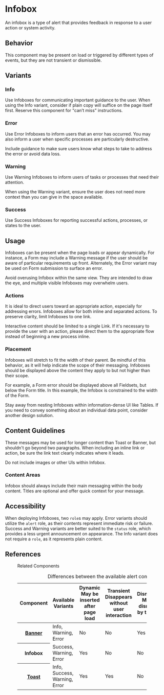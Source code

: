 
<Meta anchor />

# Infobox

An infobox is a type of alert that provides feedback in response to a user action or system activity.

## Behavior

This component may be present on load or triggered by different types of events, but they are not transient or dismissible.

## Variants

### Info

Use Infoboxes for communicating important guidance to the user. When using the Info variant, consider if plain copy will suffice on the page itself first. Reserve this component for "can’t miss" instructions.

<Canvas>
  <Story id="mui-components-alerts-infobox--info" />
</Canvas>

### Error

Use Error Infoboxes to inform users that an error has occurred. You may also inform a user when specific processes are particularly destructive.

Include guidance to make sure users know what steps to take to address the error or avoid data loss.

<Canvas>
  <Story id="mui-components-alerts-infobox--error" />
</Canvas>

### Warning

Use Warning Infoboxes to inform users of tasks or processes that need their attention.

When using the Warning variant, ensure the user does not need more context than you can give in the space available.

<Canvas>
  <Story id="mui-components-alerts-infobox--warning" />
</Canvas>

### Success

Use Success Infoboxes for reporting successful actions, processes, or states to the user.

<Canvas>
  <Story id="mui-components-alerts-infobox--success" />
</Canvas>

## Usage

Infoboxes can be present when the page loads or appear dynamically. For instance, a Form may include a Warning message if the user should be aware of particular requirements up front. Alternately, the Error variant may be used on Form submission to surface an error.

Avoid overusing Infobox within the same view. They are intended to draw the eye, and multiple visible Infoboxes may overwhelm users.

### Actions

It is ideal to direct users toward an appropriate action, especially for addressing errors. Infoboxes allow for both inline and separated actions. To preserve clarity, limit Infoboxes to one link.

<Canvas>
  <Story id="mui-components-alerts-infobox--inline-link" />
</Canvas>

Interactive content should be limited to a single Link. If it's necessary to provide the user with an action, please direct them to the appropriate flow instead of beginning a new process inline.

<Canvas>
  <Story id="mui-components-alerts-infobox--block-link" />
</Canvas>

### Placement

Infoboxes will stretch to fit the width of their parent. Be mindful of this behavior, as it will help indicate the scope of their messaging. Infoboxes should be displayed above the content they apply to but not higher than their scope.

For example, a Form error should be displayed above all Fieldsets, but below the Form title. In this example, the Infobox is constrained to the width of the Form.

Stay away from nesting Infoboxes within information-dense UI like Tables. If you need to convey something about an individual data point, consider another design solution.

## Content Guidelines

These messages may be used for longer content than Toast or Banner, but shouldn't go beyond two paragraphs. When including an inline link or action, be sure the link text clearly indicates where it leads.

Do not include images or other UIs within Infobox.

### Content Areas

Infobox should always include their main messaging within the body content. Titles are optional and offer quick context for your message.

<Canvas>
  <Story id="mui-components-alerts-infobox--body-only" />
</Canvas>

<Canvas>
  <Story id="mui-components-alerts-infobox--info" />
</Canvas>

## Accessibility

When deploying Infoboxes, two `role`s may apply. Error variants should utilize the `alert` role, as their contents represent immediate risk or failure. Success and Warning variants are better suited to the `status` role, which provides a less urgent announcement on appearance. The Info variant does not require a `role`, as it represents plain content.

## References

<figure class="ods-table--figure">
  <figcaption class="ods-table--figcaption">Related Components</figcaption>
  <table class="ods-table">
    <caption>Differences between the available alert components</caption>
    <thead>
      <tr>
        <th scope="column">Component</th>
        <th scope="column">Available Variants</th>
        <th scope="column">
          <span class="has-ods-tooltip">
            <abbr aria-describedby="tip-dynamic">Dynamic</abbr>
            <aside
              class="ods-tooltip is-ods-tooltip-top"
              id="tip-dynamic"
              role="tooltip"
            >
              May be inserted after page load
            </aside>
          </span>
        </th>
        <th scope="column">
          <span class="has-ods-tooltip">
            <abbr aria-describedby="tip-transient">Transient</abbr>
            <aside
              class="ods-tooltip is-ods-tooltip-top"
              id="tip-transient"
              role="tooltip"
            >
              Disappears without user interaction
            </aside>
          </span>
        </th>
        <th scope="column">
          <span class="has-ods-tooltip">
            <abbr aria-describedby="tip-dismissible">Dismissible</abbr>
            <aside
              class="ods-tooltip is-ods-tooltip-top"
              id="tip-dismissible"
              role="tooltip"
            >
              May be dismissed by the user
            </aside>
          </span>
        </th>
        <th scope="column">
          <span class="has-ods-tooltip">
            <abbr aria-describedby="tip-actionable">Actionable</abbr>
            <aside
              class="ods-tooltip is-ods-tooltip-top"
              id="tip-actionable"
              role="tooltip"
            >
              May include actions or links
            </aside>
          </span>
        </th>
      </tr>
    </thead>
    <tbody>
      <tr>
        <th scope="row">
          <a href="?path=/docs/components-alerts-banner--info#banner">Banner</a>
        </th>
        <td>Info, Warning, Error</td>
        <td>No</td>
        <td>No</td>
        <td>Yes</td>
        <td>Yes</td>
      </tr>
      <tr>
        <th scope="row">Infobox</th>
        <td>Success, Warning, Error</td>
        <td>Yes</td>
        <td>No</td>
        <td>No</td>
        <td>Yes</td>
      </tr>
      <tr>
        <th scope="row">
          <a href="?path=/docs/mui-components-alerts-toast--info#toast">
            Toast
          </a>
        </th>
        <td>Info, Success, Warning, Error</td>
        <td>Yes</td>
        <td>Yes</td>
        <td>No</td>
        <td>No</td>
      </tr>
    </tbody>
  </table>
</figure>
